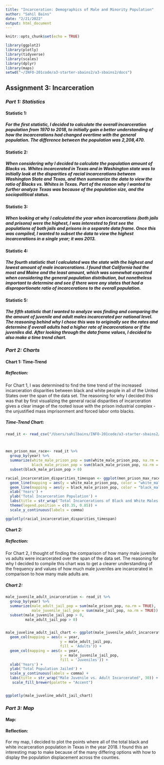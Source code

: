 ```yaml
---
title: "Incarceration: Demographics of Male and Minority Population"
author: "Sahil Bains"
date: "2/21/2022"
output: html_document
---
```


```r
knitr::opts_chunk$set(echo = TRUE)
```

``` r
library(ggplot2)
library(plotly)
library(tidyverse)
library(scales)
library(dplyr)
library(maps)
setwd("~/INFO-201code/a3-starter-sbains2/a3-sbains2/docs")
```


## **Assignment 3: Incarceration**


### _Part 1: Statistics_

#### **Statistic 1:**
##### For the first statistic, I decided to calculate the overall incarceration population from 1970 to 2018, to initially gain a better understanding of how the incarcerations had changed overtime with the general population. The difference between the population was 2,208,470.


#### **Statistic 2:**
##### When considering why I decided to calculate the population amount of Blacks vs. Whites incarcerated in Texas and in Washington state was to initially look at the disparities of racial incarcerations between Washington State and Texas, and then summarize the data to view the ratio of Blacks vs. Whites in Texas. Part of the reason why I wanted to further analyze Texas was because of the population size, and the sociopolitical status.

#### **Statistic 3:**
##### When looking at why I calculated the year when incarcerations (both jails and prisons) were the highest, I was interested to first see the populations of both jails and prisons in a separate data frame. Once this was compiled, I wanted to subset the data to view the highest incarcerations in a single year; it was 2013.

#### **Statistic 4:**
##### The fourth statistic that I calculated was the state with the highest and lowest amount of male incarcerations. I found that California had the most and Maine and the least amount, which was somewhat expected when considering the general population distribution, but nonetheless important to determine and see if there were any states that had a disproportionate ratio of incarcerations to the overall population.

#### **Statistic 5:**
##### The fifth statistic that I wanted to analyze was finding and comparing the the amount of juvenile and adult males incarcerated per national level. The reasoning behind why I chose this was to originally see the rates and determine if overall adults had a higher rate of incarcerations or if the juveniles did. After looking through the data frame values, I decided to also make a time trend chart.

### _Part 2: Charts_

#### **Chart 1: Time-Trend**

##### Reflection:
For Chart 1, I was determined to find the time trend of the increased incarceration disparities between black and white people in all of the United States over the span of the data set. The reasoning for why I decided this was that by first visualizing the general racial disparities of incarceration gives a clear image of the rooted issue with the prison industrial complex - the unjustified mass imprisonment and forced labor onto blacks.

##### Time-Trend Chart:
``` r
read_it <- read_csv("/Users/sahilbains/INFO-201code/a3-starter-sbains2/a3-sbains2/docs/incarceration_trends.csv")



men_prison_max_race<- read_it %>%
  group_by(year) %>%
  summarize(white_male_prison_pop = sum(white_male_prison_pop, na.rm = TRUE),
            black_male_prison_pop = sum(black_male_prison_pop, na.rm = TRUE)) %>% 
  subset(black_male_prison_pop > 0)

racial_incarceration_disparities_timespan <- ggplot(men_prison_max_race, aes(x = year)) +
  geom_line(mapping = aes(y = white_male_prison_pop, color = "white_male_prison_pop")) +
  geom_line(mapping = aes(y = black_male_prison_pop, color = "black_male_prison_pop")) +
  xlab('Years') +
  ylab('Total Incarceration Population') +
  labs(title = str_wrap('Total Incarcerations of Black and White Males in the US', 30)) +
  theme(legend.position = c(0.35, 0.85)) +
  scale_y_continuous(labels = comma)

ggplotly(racial_incarceration_disparities_timespan)

```
#### **Chart 2:**

##### Reflection:
For Chart 2, I thought of finding the comparison of how many male juvenile vs adults were incarcerated over the span of the data set. The reasoning for why I decided to compile this chart was to get a clearer understanding of the frequency and values of how much male juveniles are incarcerated in comparison to how many male adults are.

##### Chart 2:

``` r

male_juvenile_adult_incarceration <- read_it %>%
  group_by(year) %>%
  summarize(male_adult_jail_pop = sum(male_prison_pop, na.rm = TRUE),
            male_juvenile_jail_pop = sum(male_jail_pop, na.rm = TRUE)) %>%
  subset(male_juvenile_jail_pop > 0,
         male_adult_jail_pop > 0)


male_juveline_adult_jail_chart <- ggplot(male_juvenile_adult_incarceration, aes(male_juvenile_adult_incarceration)) +
  geom_col(mapping = aes(x = year, 
                         y = male_adult_jail_pop, 
                         fill = 'Adults')) +
  geom_col(mapping = aes(x = year, 
                         y = male_juvenile_jail_pop, 
                         fill = 'Juveniles')) +
  xlab('Years') +
  ylab('Total Population Jailed') +
  scale_y_continuous(labels = comma) +
  labs(title = str_wrap("Male Juvenile vs. Adult Incarcerated", 30)) +
   scale_fill_brewer(palette = "Accent")


ggplotly(male_juveline_adult_jail_chart)

```

### _Part 3: Map_

#### Map:

#### Reflection:

For my map, I decided to plot the points where all of the total black and white incarceration population in Texas in the year 2018. I found this an interesting map to make because of the many differing options with how to display the population displacement across the counties.





